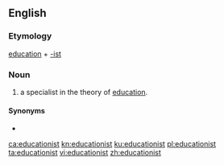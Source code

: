 ==English==

===Etymology===
[[education]] + [[-ist]]

===Noun===
{{en-noun}}

# a specialist in the theory of [[education]].

====Synonyms====
* {{l|en|educationalist}}

[[ca:educationist]]
[[kn:educationist]]
[[ku:educationist]]
[[pl:educationist]]
[[ta:educationist]]
[[vi:educationist]]
[[zh:educationist]]